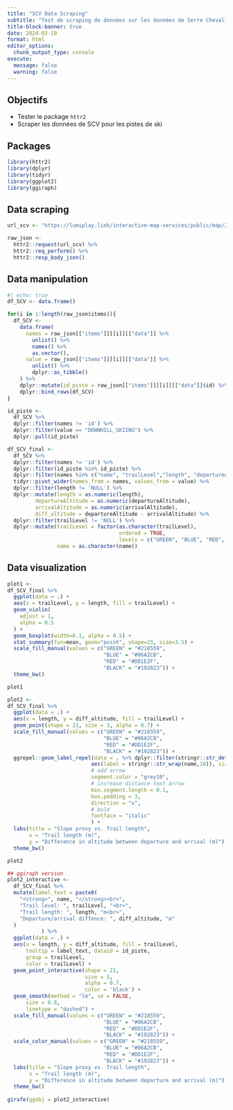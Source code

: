 ```yaml
---
title: "SCV Data Scraping"
subtitle: "Test de scraping de données sur les données de Serre Chevalier Vallée"
title-block-banner: true
date: 2024-02-10
format: html
editor_options: 
  chunk_output_type: console
execute:
  message: false
  warning: false
---
```


:::{.callout-note}
## Objectifs
- Tester le package `httr2`
- Scraper les données de SCV pour les pistes de ski
:::

## Packages

```r
library(httr2)
library(dplyr)
library(tidyr)
library(ggplot2)
library(ggiraph)
```

## Data scraping

```r
url_scv <- "https://lumiplay.link/interactive-map-services/public/map/2bdde7f1-a9d2-4cff-a3df-11fc4945f334/staticPoiData?lang=fr"

raw_json <- 
  httr2::request(url_scv) %>% 
  httr2::req_perform() %>% 
  httr2::resp_body_json()
```

## Data manipulation

```r
#| echo: true
df_SCV <- data.frame()

for(i in 1:length(raw_json$items)){
  df_SCV <-
    data.frame(
      names = raw_json[["items"]][[i]][["data"]] %>% 
        unlist() %>% 
        names() %>% 
        as.vector(), 
      value = raw_json[["items"]][[i]][["data"]] %>% 
        unlist() %>% 
        dplyr::as_tibble()
    ) %>% 
    dplyr::mutate(id_piste = raw_json[["items"]][[i]][["data"]]$id) %>% 
    dplyr::bind_rows(df_SCV)
}

id_piste <- 
  df_SCV %>% 
  dplyr::filter(names != 'id') %>%
  dplyr::filter(value == "DOWNHILL_SKIING") %>% 
  dplyr::pull(id_piste)

df_SCV_final <-
  df_SCV %>% 
  dplyr::filter(names != 'id') %>%
  dplyr::filter(id_piste %in% id_piste) %>%
  dplyr::filter(names %in% c("name", "trailLevel","length", "departureAltitude", "arrivalAltitude")) %>% 
  tidyr::pivot_wider(names_from = names, values_from = value) %>% 
  dplyr::filter(length != 'NULL') %>% 
  dplyr::mutate(length = as.numeric(length),
         departureAltitude = as.numeric(departureAltitude),
         arrivalAltitude = as.numeric(arrivalAltitude),
         diff_altitude = departureAltitude - arrivalAltitude) %>% 
  dplyr::filter(trailLevel != 'NULL') %>% 
  dplyr::mutate(trailLevel = factor(as.character(trailLevel), 
                                    ordered = TRUE, 
                                    levels = c("GREEN", "BLUE", "RED", "BLACK")),
                name = as.character(name))
```

## Data visualization

```r
plot1 <-
df_SCV_final %>% 
  ggplot(data = .) +
  aes(x = trailLevel, y = length, fill = trailLevel) +
  geom_violin(
    adjust = 1,
    alpha = 0.5
  ) +
  geom_boxplot(width=0.1, alpha = 0.5) +
  stat_summary(fun=mean, geom="point", shape=23, size=3.5) +
  scale_fill_manual(values = c("GREEN" = "#218559", 
                               "BLUE" = "#06A2CB", 
                               "RED" = "#DD1E2F", 
                               "BLACK" = "#192823")) +
  theme_bw()

plot1
```

```r
plot2 <-
df_SCV_final %>% 
  ggplot(data = .) +
  aes(x = length, y = diff_altitude, fill = trailLevel) +
  geom_point(shape = 21, size = 3, alpha = 0.7) +
  scale_fill_manual(values = c("GREEN" = "#218559", 
                               "BLUE" = "#06A2CB", 
                               "RED" = "#DD1E2F", 
                               "BLACK" = "#192823")) +
  ggrepel::geom_label_repel(data = . %>% dplyr::filter(stringr::str_detect(name, "MICKEY")), 
                           aes(label = stringr::str_wrap(name,18)), size = 2.8, alpha = 0.9, fill = "white", 
                           # add arrow
                           segment.color = "grey10",
                           # increase distance text arrow
                           min.segment.length = 0.1,
                           box.padding = 3,
                           direction = "x",
                           # bold
                           fontface = "italic"
                           ) +
  labs(title = "Slope proxy vs. Trail length",
       x = "Trail length (m)",
       y = "Difference in altitude between departure and arrival (m)") +
  theme_bw()

plot2
```

```r

## ggiraph version
plot2_interactive <-
  df_SCV_final %>% 
  mutate(label_text = paste0(
    "<strong>", name, "</strong><br>",
    "Trail level: ", trailLevel, "<br>",
    "Trail length: ", length, "m<br>",
    "Departure/arrival diffence: ", diff_altitude, "m"
  )
           ) %>% 
  ggplot(data = .) +
  aes(x = length, y = diff_altitude, fill = trailLevel, 
      tooltip = label_text, dataid = id_piste, 
      group = trailLevel,
      color = trailLevel) +
  geom_point_interactive(shape = 21, 
                         size = 3, 
                         alpha = 0.7, 
                         color = 'black') +
  geom_smooth(method = "lm", se = FALSE,
      size = 0.8,
      linetype = "dashed") +
  scale_fill_manual(values = c("GREEN" = "#218559", 
                               "BLUE" = "#06A2CB", 
                               "RED" = "#DD1E2F", 
                               "BLACK" = "#192823")) +
  scale_color_manual(values = c("GREEN" = "#218559", 
                               "BLUE" = "#06A2CB", 
                               "RED" = "#DD1E2F", 
                               "BLACK" = "#192823")) +
  labs(title = "Slope proxy vs. Trail length",
       x = "Trail length (m)",
       y = "Difference in altitude between departure and arrival (m)") +
  theme_bw()
 
girafe(ggobj = plot2_interactive)
```


